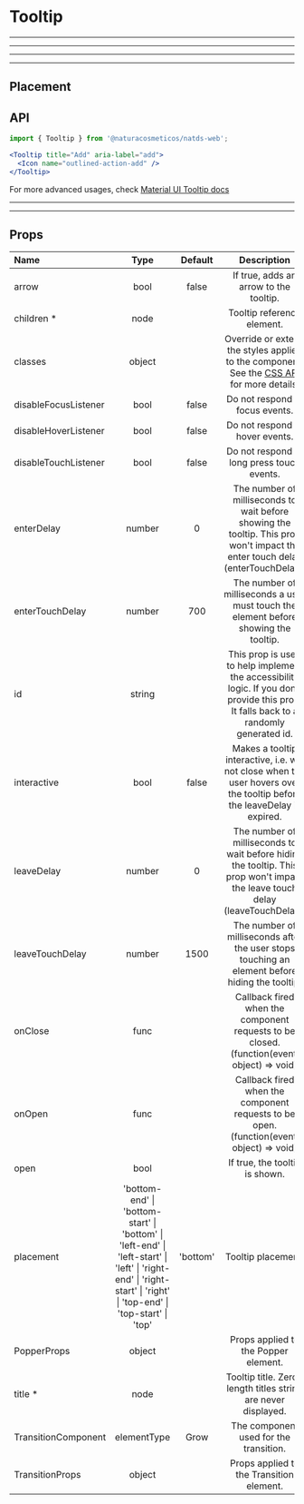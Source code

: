 
# Tooltip

---

---

---

---

## Placement

<Provider theme={themes.natura.light}>
  <ComponentWithLabel componentList={placement} itemsPerRow={6} />
</Provider>


## API

```jsx highlight-line="2"
import { Tooltip } from '@naturacosmeticos/natds-web';

<Tooltip title="Add" aria-label="add">
  <Icon name="outlined-action-add" />
</Tooltip>
```

For more advanced usages, check [Material UI Tooltip docs](https://material-ui.com/components/tooltips)

---

---

## Props

| Name                    | Type                                                                                                                                                                          |  Default  | Description                                                                                                                                     |
| :----------------       | :----------------------------------------------------------------------------------:                                                                                          | :-------: | :---------------------------------------------------------------------------------------------------------------------------------------------: |
| arrow                   | bool                                                                                                                                                                          | false     | If true, adds an arrow to the tooltip.                                                                                                          |
| children *              | node                                                                                                                                                                          |           | Tooltip reference element.                                                                                                                      |
| classes                 | object                                                                                                                                                                        |           | Override or extend the styles applied to the component. See the [CSS API](https://material-ui.com/api/tooltips/#css) for more details.          |
| disableFocusListener    | bool                                                                                                                                                                          | false     | Do not respond to focus events.                                                                                                                 |
| disableHoverListener    | bool                                                                                                                                                                          | false     | Do not respond to hover events.                                                                                                                 |
| disableTouchListener    | bool                                                                                                                                                                          | false     | Do not respond to long press touch events.                                                                                                      |
| enterDelay              | number                                                                                                                                                                        | 0         | The number of milliseconds to wait before showing the tooltip. This prop won't impact the enter touch delay (enterTouchDelay).                  |
| enterTouchDelay         | number                                                                                                                                                                        | 700       | The number of milliseconds a user must touch the element before showing the tooltip.                                                            |
| id                      | string                                                                                                                                                                        |           | This prop is used to help implement the accessibility logic. If you don't provide this prop. It falls back to a randomly generated id.          |
| interactive             | bool                                                                                                                                                                          | false     | Makes a tooltip interactive, i.e. will not close when the user hovers over the tooltip before the leaveDelay is expired.                        |
| leaveDelay              | number                                                                                                                                                                        | 0         | The number of milliseconds to wait before hiding the tooltip. This prop won't impact the leave touch delay (leaveTouchDelay).                   |
| leaveTouchDelay         | number                                                                                                                                                                        | 1500      | The number of milliseconds after the user stops touching an element before hiding the tooltip.                                                  |
| onClose                 | func                                                                                                                                                                          |           | Callback fired when the component requests to be closed.  (function(event: object) => void)                                                     |
| onOpen                  | func                                                                                                                                                                          |           | Callback fired when the component requests to be open.  (function(event: object) => void)                                                       |
| open                    | bool                                                                                                                                                                          |           | If true, the tooltip is shown.                                                                                                                  |
| placement               | 'bottom-end' \| 'bottom-start' \| 'bottom' \| 'left-end' \| 'left-start' \| 'left' \| 'right-end' \| 'right-start' \| 'right' \| 'top-end' \| 'top-start' \| 'top'            | 'bottom'  | Tooltip placement.                                                                                                                              |
| PopperProps             | object                                                                                                                                                                        |           | Props applied to the Popper element.                                                                                                            |
| title *                 | node                                                                                                                                                                          |           | Tooltip title. Zero-length titles string are never displayed.                                                                                   |
| TransitionComponent     | elementType                                                                                                                                                                   | Grow      | The component used for the transition.                                                                                                          |
| TransitionProps         | object                                                                                                                                                                        |           | Props applied to the Transition element.                                                                                                        |
